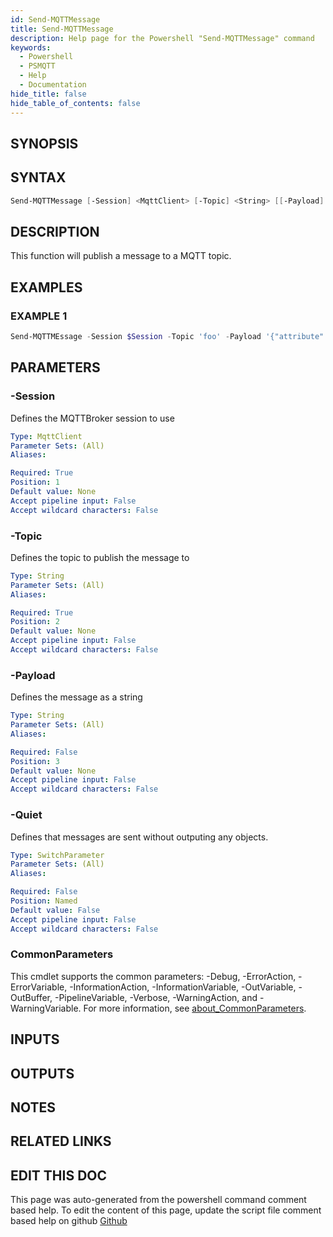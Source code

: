 ```yaml
---
id: Send-MQTTMessage
title: Send-MQTTMessage
description: Help page for the Powershell "Send-MQTTMessage" command
keywords:
  - Powershell
  - PSMQTT
  - Help
  - Documentation
hide_title: false
hide_table_of_contents: false
---
```


## SYNOPSIS

## SYNTAX

```powershell
Send-MQTTMessage [-Session] <MqttClient> [-Topic] <String> [[-Payload] <String>] [-Quiet] [<CommonParameters>]
```

## DESCRIPTION

This function will publish a message to a MQTT topic.

## EXAMPLES

### EXAMPLE 1

```powershell
Send-MQTTMEssage -Session $Session -Topic 'foo' -Payload '{"attribute":"value"}'
```

## PARAMETERS

### -Session

Defines the MQTTBroker session to use

```yaml
Type: MqttClient
Parameter Sets: (All)
Aliases:

Required: True
Position: 1
Default value: None
Accept pipeline input: False
Accept wildcard characters: False
```

### -Topic

Defines the topic to publish the message to

```yaml
Type: String
Parameter Sets: (All)
Aliases:

Required: True
Position: 2
Default value: None
Accept pipeline input: False
Accept wildcard characters: False
```

### -Payload

Defines the message as a string

```yaml
Type: String
Parameter Sets: (All)
Aliases:

Required: False
Position: 3
Default value: None
Accept pipeline input: False
Accept wildcard characters: False
```

### -Quiet

Defines that messages are sent without outputing any objects.

```yaml
Type: SwitchParameter
Parameter Sets: (All)
Aliases:

Required: False
Position: Named
Default value: False
Accept pipeline input: False
Accept wildcard characters: False
```

### CommonParameters

This cmdlet supports the common parameters: -Debug, -ErrorAction, -ErrorVariable, -InformationAction, -InformationVariable, -OutVariable, -OutBuffer, -PipelineVariable, -Verbose, -WarningAction, and -WarningVariable. For more information, see [about_CommonParameters](http://go.microsoft.com/fwlink/?LinkID=113216).

## INPUTS

## OUTPUTS

## NOTES

## RELATED LINKS

## EDIT THIS DOC 

This page was auto-generated from the powershell command comment based help. To edit the content of this page, update the script file comment based help on github [Github](https://github.com/hanpq/PSMQTT)
